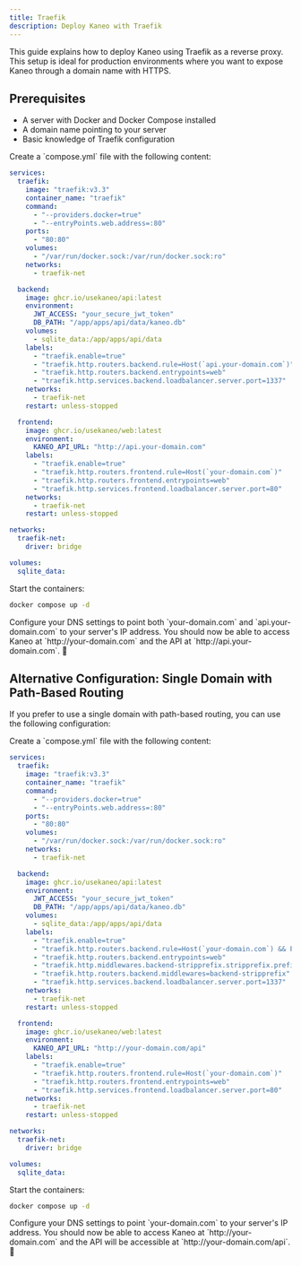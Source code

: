 ```yaml
---
title: Traefik
description: Deploy Kaneo with Traefik
---
```


This guide explains how to deploy Kaneo using Traefik as a reverse proxy. This setup is ideal for production environments where you want to expose Kaneo through a domain name with HTTPS.

## Prerequisites

- A server with Docker and Docker Compose installed
- A domain name pointing to your server
- Basic knowledge of Traefik configuration

<Steps>
<Step>
Create a `compose.yml` file with the following content:
</Step>

```yaml
services:
  traefik:
    image: "traefik:v3.3"
    container_name: "traefik"
    command:
      - "--providers.docker=true"
      - "--entryPoints.web.address=:80"
    ports:
      - "80:80"
    volumes:
      - "/var/run/docker.sock:/var/run/docker.sock:ro"
    networks:
      - traefik-net

  backend:
    image: ghcr.io/usekaneo/api:latest
    environment:
      JWT_ACCESS: "your_secure_jwt_token"
      DB_PATH: "/app/apps/api/data/kaneo.db"
    volumes:
      - sqlite_data:/app/apps/api/data
    labels:
      - "traefik.enable=true"
      - "traefik.http.routers.backend.rule=Host(`api.your-domain.com`)"
      - "traefik.http.routers.backend.entrypoints=web"
      - "traefik.http.services.backend.loadbalancer.server.port=1337"
    networks:
      - traefik-net
    restart: unless-stopped

  frontend:
    image: ghcr.io/usekaneo/web:latest
    environment:
      KANEO_API_URL: "http://api.your-domain.com"
    labels:
      - "traefik.enable=true"
      - "traefik.http.routers.frontend.rule=Host(`your-domain.com`)"
      - "traefik.http.routers.frontend.entrypoints=web"
      - "traefik.http.services.frontend.loadbalancer.server.port=80"
    networks:
      - traefik-net
    restart: unless-stopped

networks:
  traefik-net:
    driver: bridge

volumes:
  sqlite_data:
```

<Step>
Start the containers:

```bash
docker compose up -d
```
</Step>

<Step>
Configure your DNS settings to point both `your-domain.com` and `api.your-domain.com` to your server's IP address.
</Step>

<Step>
You should now be able to access Kaneo at `http://your-domain.com` and the API at `http://api.your-domain.com`. 🎉
</Step>
</Steps>

## Alternative Configuration: Single Domain with Path-Based Routing

If you prefer to use a single domain with path-based routing, you can use the following configuration:

<Steps>
<Step>
Create a `compose.yml` file with the following content:
</Step>

```yaml
services:
  traefik:
    image: "traefik:v3.3"
    container_name: "traefik"
    command:
      - "--providers.docker=true"
      - "--entryPoints.web.address=:80"
    ports:
      - "80:80"
    volumes:
      - "/var/run/docker.sock:/var/run/docker.sock:ro"
    networks:
      - traefik-net

  backend:
    image: ghcr.io/usekaneo/api:latest
    environment:
      JWT_ACCESS: "your_secure_jwt_token"
      DB_PATH: "/app/apps/api/data/kaneo.db"
    volumes:
      - sqlite_data:/app/apps/api/data
    labels:
      - "traefik.enable=true"
      - "traefik.http.routers.backend.rule=Host(`your-domain.com`) && PathPrefix(`/api`)"
      - "traefik.http.routers.backend.entrypoints=web"
      - "traefik.http.middlewares.backend-stripprefix.stripprefix.prefixes=/api"
      - "traefik.http.routers.backend.middlewares=backend-stripprefix"
      - "traefik.http.services.backend.loadbalancer.server.port=1337"
    networks:
      - traefik-net
    restart: unless-stopped

  frontend:
    image: ghcr.io/usekaneo/web:latest
    environment:
      KANEO_API_URL: "http://your-domain.com/api"
    labels:
      - "traefik.enable=true"
      - "traefik.http.routers.frontend.rule=Host(`your-domain.com`)"
      - "traefik.http.routers.frontend.entrypoints=web"
      - "traefik.http.services.frontend.loadbalancer.server.port=80"
    networks:
      - traefik-net
    restart: unless-stopped

networks:
  traefik-net:
    driver: bridge

volumes:
  sqlite_data:
```

<Step>
Start the containers:

```bash
docker compose up -d
```
</Step>

<Step>
Configure your DNS settings to point `your-domain.com` to your server's IP address.
</Step>

<Step>
You should now be able to access Kaneo at `http://your-domain.com` and the API will be accessible at `http://your-domain.com/api`. 🎉
</Step>
</Steps>